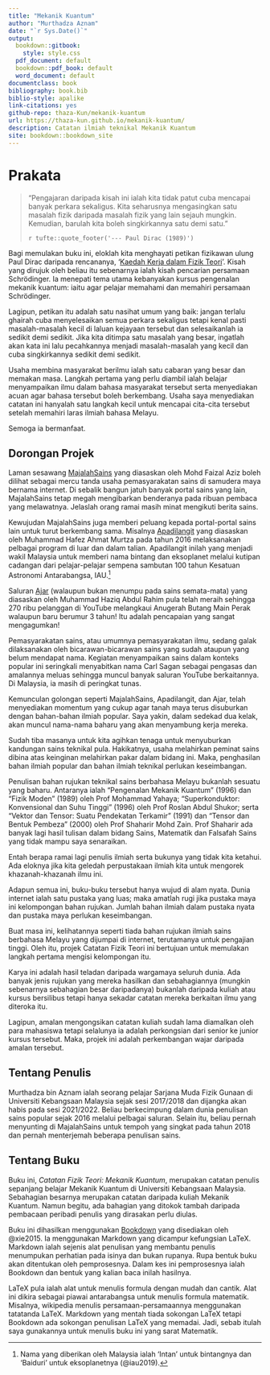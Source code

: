 ```yaml
--- 
title: "Mekanik Kuantum"
author: "Murthadza Aznam"
date: "`r Sys.Date()`"
output:
  bookdown::gitbook:
    style: style.css
  pdf_document: default
  bookdown::pdf_book: default
  word_document: default
documentclass: book
bibliography: book.bib
biblio-style: apalike
link-citations: yes
github-repo: thaza-Kun/mekanik-kuantum
url: https://thaza-kun.github.io/mekanik-kuantum/
description: Catatan ilmiah teknikal Mekanik Kuantum
site: bookdown::bookdown_site
---
```


# Prakata {-}

> "Pengajaran daripada kisah ini ialah kita tidak patut cuba mencapai banyak perkara sekaligus. Kita seharusnya mengasingkan satu masalah fizik daripada masalah fizik yang lain sejauh mungkin. Kemudian, barulah kita boleh singkirkannya satu demi satu."
>
>`r tufte::quote_footer('--- Paul Dirac (1989)')`

Bagi memulakan buku ini, eloklah kita menghayati petikan fizikawan ulung Paul Dirac daripada rencananya, '[Kaedah Kerja dalam Fizik Teori](https://fizikkini.com/kaedah-kerja-dalam-fizik-teori-bahagian-i/)'. Kisah yang dirujuk oleh beliau itu sebenarnya ialah kisah pencarian persamaan Schr&ouml;dinger. Ia menepati tema utama kebanyakan kursus pengenalan mekanik kuantum: iaitu agar pelajar memahami dan memahiri persamaan Schr&ouml;dinger.

Lagipun, petikan itu adalah satu nasihat umum yang baik: jangan terlalu ghairah cuba menyelesaikan semua perkara sekaligus tetapi kenal pasti masalah-masalah kecil di laluan kejayaan tersebut dan selesaikanlah ia sedikit demi sedikit. Jika kita ditimpa satu masalah yang besar, ingatlah akan kata ini lalu pecahkannya menjadi masalah-masalah yang kecil dan cuba singkirkannya sedikit demi sedikit.

Usaha membina masyarakat berilmu ialah satu cabaran yang besar dan memakan masa. Langkah pertama yang perlu diambil ialah belajar menyampaikan ilmu dalam bahasa masyarakat tersebut serta menyediakan acuan agar bahasa tersebut boleh berkembang. Usaha saya menyediakan catatan ini hanyalah satu langkah kecil untuk mencapai cita-cita tersebut setelah memahiri laras ilmiah bahasa Melayu.

Semoga ia bermanfaat.

## Dorongan Projek {-}

Laman sesawang [MajalahSains](www.majalahsains.com) yang diasaskan oleh Mohd Faizal Aziz boleh dilihat sebagai mercu tanda usaha pemasyarakatan sains di samudera maya bernama internet. Di sebalik bangun jatuh banyak portal sains yang lain, MajalahSains tetap megah mengibarkan benderanya pada ribuan pembaca yang melawatnya. Jelaslah orang ramai masih minat mengikuti berita sains.

Kewujudan MajalahSains juga memberi peluang kepada portal-portal sains lain untuk turut berkembang sama. Misalnya [Apadilangit](https://apadilangit.com/) yang diasaskan oleh Muhammad Hafez Ahmat Murtza pada tahun 2016 melaksanakan pelbagai program di luar dan dalam talian. Apadilangit inilah yang menjadi wakil Malaysia untuk memberi nama bintang dan eksoplanet melalui kutipan cadangan dari pelajar-pelajar sempena sambutan 100 tahun Kesatuan Astronomi Antarabangsa, IAU.^[Nama yang diberikan oleh Malaysia ialah 'Intan' untuk bintangnya dan 'Baiduri' untuk eksoplanetnya (@iau2019).]

Saluran [Ajar](https://www.youtube.com/c/AjarMalaysia) (walaupun bukan menumpu pada sains semata-mata) yang diasaskan oleh Muhammad Haziq Abdul Rahim pula telah meraih sehingga 270 ribu pelanggan di YouTube melangkaui Anugerah Butang Main Perak walaupun baru berumur 3 tahun! Itu adalah pencapaian yang sangat mengagumkan!

Pemasyarakatan sains, atau umumnya pemasyarakatan ilmu, sedang galak dilaksanakan oleh bicarawan-bicarawan sains yang sudah ataupun yang belum mendapat nama. Kegiatan menyampaikan sains dalam konteks popular ini seringkali menyabitkan nama Carl Sagan sebagai pengasas dan amalannya meluas sehingga muncul banyak saluran YouTube berkaitannya. Di Malaysia, ia masih di peringkat tunas.

Kemunculan golongan seperti MajalahSains, Apadilangit, dan Ajar, telah menyediakan momentum yang cukup agar tanah maya terus disuburkan dengan bahan-bahan ilmiah popular. Saya yakin, dalam sedekad dua kelak, akan muncul nama-nama baharu yang akan menyambung kerja mereka.

Sudah tiba masanya untuk kita agihkan tenaga untuk menyuburkan kandungan sains teknikal pula. Hakikatnya, usaha melahirkan peminat sains dibina atas keinginan melahirkan pakar dalam bidang ini. Maka, penghasilan bahan ilmiah popular dan bahan ilmiah teknikal perlukan keseimbangan.

Penulisan bahan rujukan teknikal sains berbahasa Melayu bukanlah sesuatu yang baharu. Antaranya ialah "Pengenalan Mekanik Kuantum" (1996) dan "Fizik Moden" (1989) oleh Prof Mohammad Yahaya; "Superkonduktor: Konvensional dan Suhu Tinggi" (1996) oleh Prof Roslan Abdul Shukor; serta "Vektor dan Tensor: Suatu Pendekatan Terkamir" (1991) dan "Tensor dan Bentuk Pembeza" (2000) oleh Prof Shaharir Mohd Zain. Prof Shaharir ada banyak lagi hasil tulisan dalam bidang Sains, Matematik dan Falsafah Sains yang tidak mampu saya senaraikan.

Entah berapa ramai lagi penulis ilmiah serta bukunya yang tidak kita ketahui. Ada eloknya jika kita geledah perpustakaan ilmiah kita untuk mengorek khazanah-khazanah ilmu ini.

Adapun semua ini, buku-buku tersebut hanya wujud di alam nyata. Dunia internet ialah satu pustaka yang luas; maka amatlah rugi jika pustaka maya ini kelompongan bahan rujukan. Jumlah bahan ilmiah dalam pustaka nyata dan pustaka maya perlukan keseimbangan.

Buat masa ini, kelihatannya seperti tiada bahan rujukan ilmiah sains berbahasa Melayu yang dijumpai di internet, terutamanya untuk pengajian tinggi. Oleh itu, projek Catatan Fizik Teori ini bertujuan untuk memulakan langkah pertama mengisi kelompongan itu.

Karya ini adalah hasil teladan daripada wargamaya seluruh dunia. Ada banyak jenis rujukan yang mereka hasilkan dan sebahagiannya (mungkin sebenarnya sebahagian besar daripadanya) bukanlah daripada kuliah atau kursus bersilibus tetapi hanya sekadar catatan mereka berkaitan ilmu yang diteroka itu.

Lagipun, amalan mengongsikan catatan kuliah sudah lama diamalkan oleh para mahasiswa tetapi selalunya ia adalah perkongsian dari senior ke junior kursus tersebut. Maka, projek ini adalah perkembangan wajar daripada amalan tersebut.

## Tentang Penulis {-}

Murthadza bin Aznam ialah seorang pelajar Sarjana Muda Fizik Gunaan di Universiti Kebangsaan Malaysia sejak sesi 2017/2018 dan dijangka akan habis pada sesi 2021/2022. Beliau berkecimpung dalam dunia penulisan sains popular sejak 2016 melalui pelbagai saluran. Selain itu, beliau pernah menyunting di MajalahSains untuk tempoh yang singkat pada tahun 2018 dan pernah menterjemah beberapa penulisan sains.

## Tentang Buku {-}

Buku ini, *Catatan Fizik Teori: Mekanik Kuantum*, merupakan catatan penulis sepanjang belajar Mekanik Kuantum di Universiti Kebangsaan Malaysia. Sebahagian besarnya merupakan catatan daripada kuliah Mekanik Kuantum. Namun begitu, ada bahagian yang ditokok tambah daripada pembacaan peribadi penulis yang dirasakan perlu diulas.

Buku ini dihasilkan menggunakan [Bookdown](https://bookdown.org/home/) yang disediakan oleh @xie2015. Ia menggunakan Markdown yang dicampur kefungsian LaTeX. Markdown ialah sejenis alat penulisan yang membantu penulis menumpukan perhatian pada isinya dan bukan rupanya. Rupa bentuk buku akan ditentukan oleh pemprosesnya. Dalam kes ini pemprosesnya ialah Bookdown dan bentuk yang kalian baca inilah hasilnya.

LaTeX pula ialah alat untuk menulis formula dengan mudah dan cantik. Alat ini dikira sebagai piawai antarabangsa untuk menulis formula matematik. Misalnya, wikipedia menulis persamaan-persamaannya menggunakan tatatanda LaTeX. Markdown yang mentah tiada sokongan LaTeX tetapi Bookdown ada sokongan penulisan LaTeX yang memadai. Jadi, sebab itulah saya gunakannya untuk menulis buku ini yang sarat Matematik.